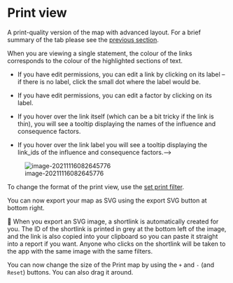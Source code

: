 #  Print view{#print-view}

A print-quality version of the map with advanced layout. For a brief summary of the tab please see the [previous section](#xinteractive-view).

When you are viewing a single statement, the colour of the links corresponds to the colour of the highlighted sections of text.

- If you have edit permissions, you can edit a link by clicking on its label -- if there is no label, click the small dot where the label would be.

- If you have edit permissions, you can edit a factor by clicking on its label.

- If you hover over the link itself (which can be a bit tricky if the link is thin), you will see a tooltip displaying the names of the influence and consequence factors.

- If you hover over the link label you will see a tooltip displaying the link_ids of the influence and consequence factors.-->



![image-20211116082645776](_assets/image-20211116082645776.png)



To change the format of the print view, use the [set print filter](#xsimple-formats).

You can now export your map as SVG using the export SVG button at bottom right.

🧪 When you export an SVG image, a shortlink is automatically created for you. The ID of the shortlink is printed in grey at the bottom left of the image, and the link is also copied into your clipboard so you can paste it straight into a report if you want. Anyone who clicks on the shortlink will be taken to the app with the same image with the same filters.

You can now change the size of the Print map by using the `+` and `-` (and `Reset`) buttons. You can also drag it around.

